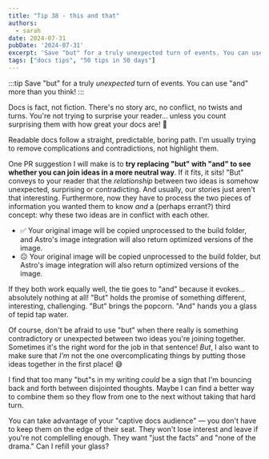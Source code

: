 ```yaml
---
title: "Tip 38 - this and that"
authors:
  - sarah
date: 2024-07-31
pubDate: '2024-07-31'
excerpt: 'Save "but" for a truly unexpected turn of events. You can use "and" more than you think!'
tags: ["docs tips", "50 tips in 50 days"]
---
```


:::tip
Save "but" for a truly *unexpected* turn of events. You can use "and" more than you think!
:::

Docs is fact, not fiction. There's no story arc, no conflict, no twists and turns. You're not trying to surprise your reader... unless you count surprising them with how great your docs are! 🙌

Readable docs follow a straight, predictable, boring path. I'm usually trying to remove complications and contradictions, not highlight them.

One PR suggestion I will make is to **try replacing "but" with "and" to see whether you can join ideas in a more neutral way**. If it fits, it sits! "But" conveys to your reader that the *relationship* between two ideas is somehow unexpected, surprising or contradicting. And usually, our stories just aren't that interesting. Furthermore, now they have to process the two pieces of information you wanted them to know *and* a (perhaps errant?) third concept: why these two ideas are in conflict with each other. 

- ✅ Your original image will be copied unprocessed to the build folder, and Astro's image integration will also return optimized versions of the image.
- 😐 Your original image will be copied unprocessed to the build folder, but Astro's image integration will also return optimized versions of the image.

If they both work equally well, the tie goes to "and" because it evokes... absolutely nothing at all! "But" holds the promise of something different, interesting, challenging. "But" brings the popcorn. "And" hands you a glass of tepid tap water.

Of course, don't be afraid to use "but" when there really is something contradictory or unexpected between two ideas you're joining together. Sometimes it's the right word for the job in that sentence! *But*, I also want to make sure that *I'm* not the one overcomplicating things by putting those ideas together in the first place! 😅

I find that too many "but"s in my writing *could* be a sign that I'm bouncing back and forth between disjointed thoughts. Maybe I can find a better way to combine them so they flow from one to the next without taking that hard turn.

You can take advantage of your "captive docs audience" — you don't have to keep them on the edge of their seat. They won't lose interest and leave if you're not complelling enough. They want "just the facts" and "none of the drama." Can I refill your glass?


<LinkCard title="See the whole list of tips!" href="/blog/50-docs-tips-in-50-days" />
